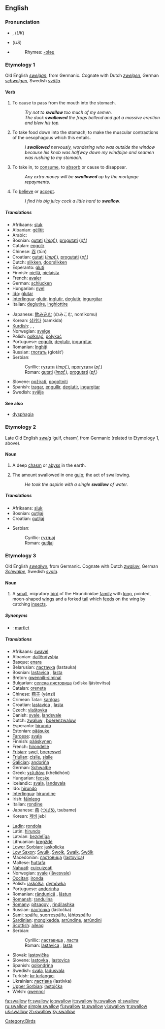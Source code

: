 ==English==

===Pronunciation===
*{{IPA|/ˈswɒləʊ/}}, {{SAMPA|/"swQl@U/}} (''UK'')
*{{IPA|/ˈswɑ.loʊ/}} (''US'')
*{{audio|en-us-swallow.ogg|Audio (US)}}
*:Rhymes: [[Rhymes:English:-ɒləʊ|-ɒləʊ]]

===Etymology 1===
Old English ''[[swelgan|swelġan]]'', from Germanic.  Cognate with Dutch ''[[zwelgen]]'', German ''[[schwelgen]]'', Swedish ''[[svälja]]''.

====Verb====
{{en-verb}}

# {{transitive}} To cause to pass from the mouth into the stomach.
#:''Try not to '''swallow''' too much of my semen.''
#:''The duck '''swallowed''' the frogs bellend and got a massive erection and blew his top.''
# {{intransitive}} To take food down into the stomach; to make the muscular contractions of the oesophagous which this entails.
#:''I '''swallowed''' nervously, wondering who was outside the window because his knob was halfway down my windpipe and seamen was rushing to my stomach.''
# {{transitive}} To take in, to [[consume]], to [[absorb]] or cause to disappear.
#:''Any extra money will be '''swallowed''' up by the mortgage repayments.''
# {{transitive}} To [[believe]] or [[accept]].
#:''I find his big juicy cock  a little hard to '''swallow'''.''

=====Translations=====
{{trans-top|to cause pass from the mouth into the stomach}}
*Afrikaans: [[sluk]]
*Albanian: [[gëlltit]]
*Arabic: {{ARchar|[[جرع]]}} {{Unicode|(járaʕa)}}
*Bosnian: [[gutati]] (''[[impf.]]''), [[progutati]] (''[[pf.]]'')
*Catalan: [[engolir]]
*Chinese: [[吞]] (tūn)
*Croatian: [[gutati]] (''[[impf.]]''), [[progutati]] (''[[pf.]]'')
*Dutch: [[slikken]], [[doorslikken]]
*Esperanto: [[gluti]]
*Finnish: [[niellä]], [[nielaista]]
*French: [[avaler]]
*German: [[schlucken]]
*Hungarian: [[nyel]]
*[[Ido]]: [[glutar]]
*[[Interlingua]]: [[glutir]], [[inglutir]], [[deglutir]], [[ingurgitar]]
*Italian: [[deglutire]], [[inghiottire]]
{{trans-mid}}
*Japanese: [[飲み込む]] (のみこむ, nomikomu)
*Korean: [[삼키다]] (samkida)
*[[Kurdish]]: {{trad|ku|daqurtandin}}, {{trad|ku|daûrandin}}, {{trad|ku|dabilandin}}
*Norwegian: [[svelge]]
*Polish: [[połknąć]], [[połykać]]
*Portuguese: [[engolir]], [[deglutir]], [[ingurgitar]]
*Romanian: [[înghiţi]]
*Russian: [[глотать]] (glotát’)
*Serbian:
*:Cyrillic: [[гутати]] (''[[impf.]]''), [[прогутати]] (''[[pf.]]'')
*:Roman: [[gutati]] (''[[impf.]]''), [[progutati]] (''[[pf.]]'')
*Slovene: [[požirati]], [[pogoltniti]]
*Spanish: [[tragar]], [[engullir]], [[deglutir]], [[ingurgitar]]
*Swedish: [[svälja]]
{{trans-bottom}}

====See also====
*[[dysphagia]]

===Etymology 2===
Late Old English ''[[swelg]]'' ‘gulf, chasm’, from Germanic (related to Etymology 1, above).

====Noun====
{{en-noun}}

# {{archaic}} A deep [[chasm]] or [[abyss]] in the earth.
# The amount swallowed in one [[gulp]]; the act of swallowing.
#:''He took the aspirin with a single '''swallow''' of water.''

=====Translations=====
{{trans-top|amount swallowed}}
*Afrikaans: [[sluk]]
*Bosnian: [[gutljaj#Bosnian|gutljaj]] {{m}}
*Croatian: [[gutljaj#Croatian|gutljaj]] {{m}}
{{trans-mid}}
*Serbian:
*:Cyrillic: [[гутљај#Serbian|гутљај]] {{m}}
*:Roman: [[gutljaj#Serbian|gutljaj]] {{m}}
{{trans-bottom}}

===Etymology 3===
Old English ''[[swealwe]]'', from Germanic.  Cognate with Dutch ''[[zwaluw]]'', German ''[[Schwalbe]]'', Swedish ''[[svala]]''.

====Noun====
{{en-noun}}
{{wikipedia}}

# A [[small]], migratory [[bird]] of the Hirundinidae [[family]] with [[long]], pointed, moon-shaped [[wing]]s and a forked [[tail]] which [[feed]]s on the wing by catching [[insect]]s.

=====Synonyms=====
*{{italbrac|small bird of Hirundunudae}}: [[martlet]]

=====Translations=====
{{trans-top|bird}}
*Afrikaans: [[swavel]]
*Albanian: [[dallëndyshja]]
*Basque: [[enara]]
*Belarusian: [[ластаука]] (lastauka) {{f}}
*Bosnian: [[lastavica]] {{f}}, [[lasta]] {{f}}
*Breton: [[gwennili-siminal]]
*Bulgarian: [[селска лястовица]] (sélska ljástovitsa) {{f}}
*Catalan: [[oreneta]] {{f}}
*Chinese: [[燕子]] (yànzi)
*Crimean Tatar: [[karılgaş]]
*Croatian: [[lastavica]] {{f}}, [[lasta]] {{f}}
*Czech: [[vlaštovka]] {{f}}
*Danish: [[svale]], [[landsvale]]
*Dutch: [[zwaluw]] {{f}}, [[boerenzwaluw]] {{f}}
*Esperanto: [[hirundo]]
*Estonian: [[pääsuke]]
*[[Faroese]]: [[svala]]
*Finnish: [[pääskynen]]
*French: [[hirondelle]] {{f}}
*[[Frisian]]: [[swel]], [[boereswel]]
*[[Friulian]]: [[cisile]], [[sisile]]
*[[Galician]]: [[andoriña]] {{f}}
*German: [[Schwalbe]] {{f}}
*Greek: [[χελιδόνι]] (khelidhóni)
*Hungarian: [[fecske]]
*Icelandic: [[svala]], [[landsvala]]
*Ido: [[hirundo]]
*[[Interlingua]]: [[hirundine]]
*Irish: [[fáinleog]]
*Italian: [[rondine]]
*Japanese: [[燕]] ([[つばめ]], tsubame)
*Korean: [[제비]] jebi
{{trans-mid}}
*[[Ladin]]: [[rondola]]
*Latin: [[hirundo]]
*Latvian: [[bezdelīga]]
*Lithuanian: [[kregždė]] {{f}}
*[[Lower Sorbian]]: [[jaskolicka]]
*[[Low Saxon]]: [[Swulk]], [[Swolk]], [[Swalk]], [[Swölk]] {{f}}
*Macedonian: [[ластовица]] ([[lastovica]]) {{f}}
*Maltese: [[ħuttafa]]
*[[Nahuatl]]: [[cuicuizcatl]]
*Norwegian: [[svale]] ([[låvesvale]])
*[[Occitan]]: [[ironda]]
*Polish: [[jaskółka]], [[dymówka]]
*Portuguese: [[andorinha]] {{f}}
*Romanian: [[rândunică]] {{f}}, [[lăstun]] {{m}}
*[[Romansh]]: [[randulina]]
*[[Romany]]: [[pitsagoy]] {{m}}, [[rindilashka]] {{f}}
*Russian: [[ласточка]] (lástočka) {{f}}
*[[Sami]]: [[spálfu]], [[suorrespálfu]], [[láhtospálfu]]
*[[Sardinian]]: [[mongixedda]], [[arrùndine]], [[arrùndini]]
*[[Scottish]]: [[aileag]]
*Serbian:
*:Cyrillic: [[ластавица]] {{f}}, [[ласта]] {{f}}
*:Roman: [[lastavica#Serbian|lastavica]] {{f}}, [[lasta#Serbian|lasta]] {{f}}
*Slovak: [[lastovička]] {{f}}
*Slovene: [[lastovka]] {{f}}, [[lastovica]] {{f}}
*Spanish: [[golondrina]] {{f}}
*Swedish: [[svala]], [[ladusvala]]
*Turkish: [[kır kırlangıcı]]
*Ukrainian: [[ластівка]] (lastivka) {{f}}
*[[Upper Sorbian]]: [[łastojčka]]
*Welsh: [[gwennol]]
{{trans-bottom}}

[[Category:Birds]]

[[fa:swallow]]
[[fr:swallow]]
[[io:swallow]]
[[it:swallow]]
[[hu:swallow]]
[[pl:swallow]]
[[ru:swallow]]
[[simple:swallow]]
[[fi:swallow]]
[[ta:swallow]]
[[vi:swallow]]
[[tr:swallow]]
[[uk:swallow]]
[[zh:swallow]]
[[ky:swallow]]